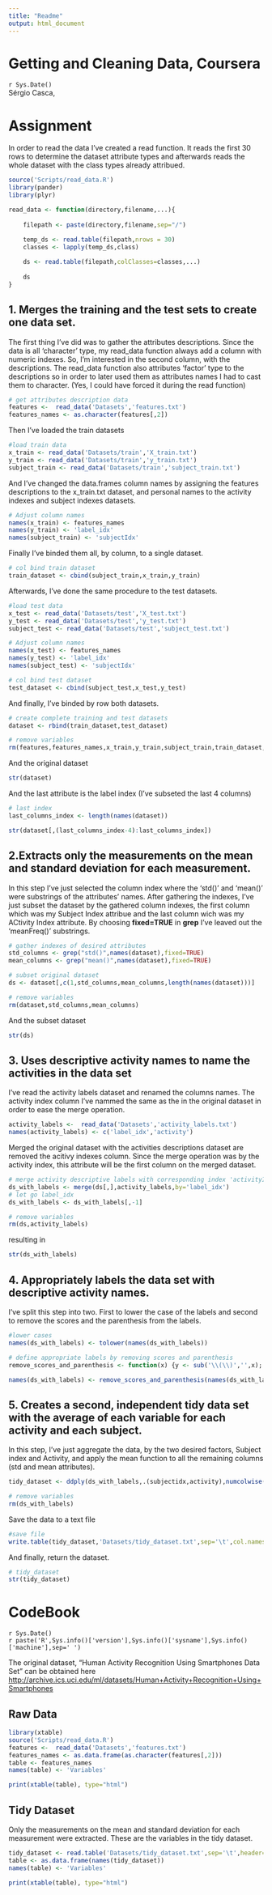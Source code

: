 ```yaml
---
title: "Readme"
output: html_document
---
```

Getting and Cleaning Data, Coursera
========================================================

`r Sys.Date()`   
Sérgio Casca,

# Assignment

In order to read the data I've created a read function. It reads the first 30 rows to determine the dataset attribute types and afterwards reads the whole dataset with the class types already attribued.
```r
source('Scripts/read_data.R')
library(pander)
library(plyr)

read_data <- function(directory,filename,...){
    
    filepath <- paste(directory,filename,sep="/")

    temp_ds <- read.table(filepath,nrows = 30)
    classes <- lapply(temp_ds,class)
    
    ds <- read.table(filepath,colClasses=classes,...)
    
    ds
}

```

## 1. Merges the training and the test sets to create one data set.

The first thing I've did was to gather the attributes descriptions. Since the data is all 'character' type, my read_data function always add a column with numeric indexes. So, I'm interested in the second column, with the descriptions. 
The read_data function also attributes 'factor' type to the descriptions so in order to later used them as attributes names I had to cast them to character. 
(Yes, I could have forced it during the read function)
```r
# get attributes description data
features <-  read_data('Datasets','features.txt')
features_names <- as.character(features[,2])
```

Then I've loaded the train datasets
```r
#load train data
x_train <- read_data('Datasets/train','X_train.txt')
y_train <- read_data('Datasets/train','y_train.txt')
subject_train <- read_data('Datasets/train','subject_train.txt')
```

And I've changed the data.frames column names by assigning the features descriptions to the x_train.txt dataset, and personal names to the activity indexes and subject indexes datasets.
```r
# Adjust column names
names(x_train) <- features_names
names(y_train) <- 'label_idx'
names(subject_train) <- 'subjectIdx'
```

Finally I've binded them all, by column, to a single dataset.
```r
# col bind train dataset
train_dataset <- cbind(subject_train,x_train,y_train)
```

Afterwards, I've done the same procedure to the test datasets.
```r
#load test data
x_test <- read_data('Datasets/test','X_test.txt')
y_test <- read_data('Datasets/test','y_test.txt')
subject_test <- read_data('Datasets/test','subject_test.txt')

# Adjust column names
names(x_test) <- features_names
names(y_test) <- 'label_idx'
names(subject_test) <- 'subjectIdx'

# col bind test dataset
test_dataset <- cbind(subject_test,x_test,y_test)
```


And finally, I've binded by row both datasets.
```r
# create complete training and test datasets
dataset <- rbind(train_dataset,test_dataset)

# remove variables
rm(features,features_names,x_train,y_train,subject_train,train_dataset,x_test,y_test,subject_test,test_dataset)
```

And the original dataset
```r
str(dataset)
```

And the last attribute is the label index
(I've subseted the last 4 columns)
```r
# last index
last_columns_index <- length(names(dataset))

str(dataset[,(last_columns_index-4):last_columns_index])
```

## 2.Extracts only the measurements on the mean and standard deviation for each measurement. 

In this step I've just selected the column index where the 'std()' and 'mean()' were substrings of the attributes' names. After gathering the indexes, I've just subset the dataset by the gathered column indexes, the first column which was my Subject Index attribue and the last column wich was my ACtivity Index attribute.
By choosing **fixed=TRUE** in **grep** I've leaved out the 'meanFreq()' substrings.
```r
# gather indexes of desired attributes
std_columns <- grep("std()",names(dataset),fixed=TRUE)
mean_columns <- grep("mean()",names(dataset),fixed=TRUE)

# subset original dataset
ds <- dataset[,c(1,std_columns,mean_columns,length(names(dataset)))]

# remove variables
rm(dataset,std_columns,mean_columns)
```

And the subset dataset
```r
str(ds)
```

## 3. Uses descriptive activity names to name the activities in the data set

I've read the activity labels dataset and renamed the columns names. The activity index column I've nammed the same as the in the original dataset in order to ease the merge operation. 
```r
activity_labels <-  read_data('Datasets','activity_labels.txt')
names(activity_labels) <- c('label_idx','activity')
```

Merged the original dataset with the activities descriptions dataset are removed the acitivy indexes column. 
Since the merge operation was by the activity index, this attribute will be the first column on the merged dataset.
```r
# merge activity descriptive labels with corresponding index 'activityIndex'
ds_with_labels <- merge(ds[,],activity_labels,by='label_idx')
# let go label_idx
ds_with_labels <- ds_with_labels[,-1]

# remove variables
rm(ds,activity_labels)
```

resulting in 
```r
str(ds_with_labels)
```
## 4. Appropriately labels the data set with descriptive activity names.

I've split this step into two.
First to lower the case of the labels and second to remove the scores and the parenthesis from the labels.

```r
#lower cases
names(ds_with_labels) <- tolower(names(ds_with_labels))

# define appropriate labels by removing scores and parenthesis
remove_scores_and_parenthesis <- function(x) {y <- sub('\\(\\)','',x); gsub('-','',y)}

names(ds_with_labels) <- remove_scores_and_parenthesis(names(ds_with_labels))
```

## 5. Creates a second, independent tidy data set with the average of each variable for each activity and each subject. 

In this step, I've just aggregate the data, by the two desired factors, Subject index and Activity, and apply the mean function to all the remaining columns (std and mean attributes).   
```r

tidy_dataset <- ddply(ds_with_labels,.(subjectidx,activity),numcolwise(mean,na.rm=TRUE))

# remove variables
rm(ds_with_labels)
```

Save the data to a text file
```r
#save file
write.table(tidy_dataset,'Datasets/tidy_dataset.txt',sep='\t',col.names=TRUE,row.names=FALSE)
```

And finally, return the dataset.
```r
# tidy_dataset
str(tidy_dataset)

```

CodeBook
========================================================
`r Sys.Date()`   
`r paste('R',Sys.info()['version'],Sys.info()['sysname'],Sys.info()['machine'],sep=' ')`

The original dataset, "Human Activity Recognition Using Smartphones Data Set" can be obtained here <http://archive.ics.uci.edu/ml/datasets/Human+Activity+Recognition+Using+Smartphones>

## Raw Data
```r
library(xtable)
source('Scripts/read_data.R')
features <-  read_data('Datasets','features.txt')
features_names <- as.data.frame(as.character(features[,2]))
table <- features_names
names(table) <- 'Variables'

print(xtable(table), type="html")
```

## Tidy Dataset
Only the measurements on the mean and standard deviation for each measurement were extracted.
These are the variables in the tidy dataset.
```r

tidy_dataset <- read.table('Datasets/tidy_dataset.txt',sep='\t',header=TRUE)
table <- as.data.frame(names(tidy_dataset))
names(table) <- 'Variables'

print(xtable(table), type="html")
```